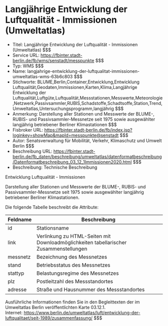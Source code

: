 # Langjährige Entwicklung der Luftqualität - Immissionen (Umweltatlas)
- Titel: Langjährige Entwicklung der Luftqualität - Immissionen (Umweltatlas) $$$
- Service URL: https://fbinter.stadt-berlin.de/fb/wms/senstadt/messpunkte $$$
- Typ: WMS $$$
- Name: langjahrige-entwicklung-der-luftqualitat-immissionen-umweltatlas-wms-63b6c803 $$$
- Stichworte: BLUME,Berlin,Container,Entwicklung,Entwicklung Luftqualität,Geodaten,Immissionen,Karten,Klima,Langjährige Entwicklung der Luftqualität,Luftgüte,Luftqualität,Messstationen,Messwerte,Meteorologie,Netzwerk,Passivsammler,RUBIS,Schadstoffe,Schadtsoffe,Station,Trend,Umweltatlas,Untersuchungsprogramm,langjährig $$$
- Anmerkung: Darstellung aller Stationen und Messwerte der BLUME-, RUBIS- und Passivsammler-Messnetze seit 1975 sowie ausgewählter langjährig betriebener Berliner Klimastationen $$$
- Fisbroker URL: https://fbinter.stadt-berlin.de/fb/index.jsp?loginkey=showMap&mapId=messpunkte@senstadt $$$
- Autor: Senatsverwaltung für Mobilität, Verkehr, Klimaschutz und Umwelt Berlin $$$
- Beschreibung URL: https://fbinter.stadt-berlin.de/fb_daten/beschreibung/umweltatlas/datenformatbeschreibung/Datenformatbeschreibung_03_12_1Immissionen2020.html $$$
- Beschreibung: Technische Beschreibung 

Entwicklung Luftqualität - Immissionen 

Darstellung aller Stationen und Messwerte der BLUME-, RUBIS- und Passivsammler-Messnetze seit 1975 sowie ausgewählter langjährig betriebener Berliner Klimastationen.

Die folgende Tabelle beschreibt die Attribute:

| **Feldname** | **Beschreibung**                                                                      |
| ------------ | ------------------------------------------------------------------------------------- |
| id           | Stationsname                                                                          |
| link         | Verlinkung zu HTML-Seiten mit Downloadmöglichkeiten tabellarischer Zusammenstellungen |
| messnetz     | Bezeichnung des Messnetzes                                                            |
| stand        | Betriebsstatus des Messnetzes                                                         |
| stattyp      | Belastungsregime des Messnetzes                                                       |
| plz          | Postleitzahl des Messstandortes                                                       |
| adresse      | Straße und Hausnummer des Messstandortes                                              |

Ausführliche Informationen finden Sie in den Begleittexten der im Umweltatlas Berlin veröffentlichten Karte 03.12.1.  
Internet: https://www.berlin.de/umweltatlas/luft/entwicklung-der-luftqualitaet/seit-1989/zusammenfassung/ $$$
